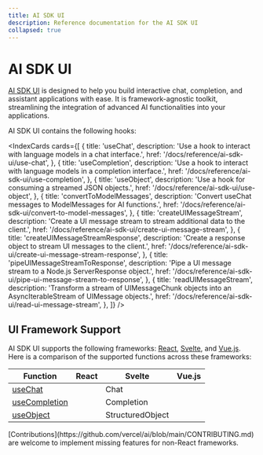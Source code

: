 ---
title: AI SDK UI
description: Reference documentation for the AI SDK UI
collapsed: true
---

# AI SDK UI

[AI SDK UI](/docs/ai-sdk-ui) is designed to help you build interactive chat, completion, and assistant applications with ease.
It is framework-agnostic toolkit, streamlining the integration of advanced AI functionalities into your applications.

AI SDK UI contains the following hooks:

<IndexCards
  cards={[
    {
      title: 'useChat',
      description:
        'Use a hook to interact with language models in a chat interface.',
      href: '/docs/reference/ai-sdk-ui/use-chat',
    },
    {
      title: 'useCompletion',
      description:
        'Use a hook to interact with language models in a completion interface.',
      href: '/docs/reference/ai-sdk-ui/use-completion',
    },
    {
      title: 'useObject',
      description: 'Use a hook for consuming a streamed JSON objects.',
      href: '/docs/reference/ai-sdk-ui/use-object',
    },
    {
      title: 'convertToModelMessages',
      description:
        'Convert useChat messages to ModelMessages for AI functions.',
      href: '/docs/reference/ai-sdk-ui/convert-to-model-messages',
    },
    {
      title: 'createUIMessageStream',
      description:
        'Create a UI message stream to stream additional data to the client.',
      href: '/docs/reference/ai-sdk-ui/create-ui-message-stream',
    },
    {
      title: 'createUIMessageStreamResponse',
      description:
        'Create a response object to stream UI messages to the client.',
      href: '/docs/reference/ai-sdk-ui/create-ui-message-stream-response',
    },
    {
      title: 'pipeUIMessageStreamToResponse',
      description:
        'Pipe a UI message stream to a Node.js ServerResponse object.',
      href: '/docs/reference/ai-sdk-ui/pipe-ui-message-stream-to-response',
    },
    {
      title: 'readUIMessageStream',
      description:
        'Transform a stream of UIMessageChunk objects into an AsyncIterableStream of UIMessage objects.',
      href: '/docs/reference/ai-sdk-ui/read-ui-message-stream',
    },
  ]}
/>

## UI Framework Support

AI SDK UI supports the following frameworks: [React](https://react.dev/), [Svelte](https://svelte.dev/), and [Vue.js](https://vuejs.org/).
Here is a comparison of the supported functions across these frameworks:

| Function                                                  | React               | Svelte                               | Vue.js              |
| --------------------------------------------------------- | ------------------- | ------------------------------------ | ------------------- |
| [useChat](/docs/reference/ai-sdk-ui/use-chat)             | <Check size={18} /> | <Check size={18} /> Chat             | <Check size={18} /> |
| [useCompletion](/docs/reference/ai-sdk-ui/use-completion) | <Check size={18} /> | <Check size={18} /> Completion       | <Check size={18} /> |
| [useObject](/docs/reference/ai-sdk-ui/use-object)         | <Check size={18} /> | <Check size={18} /> StructuredObject | <Cross size={18} /> |

<Note>
  [Contributions](https://github.com/vercel/ai/blob/main/CONTRIBUTING.md) are
  welcome to implement missing features for non-React frameworks.
</Note>
